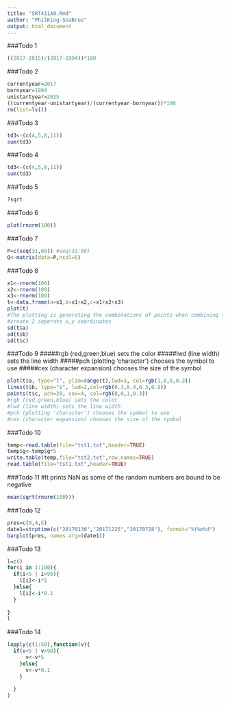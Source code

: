 ```yaml
---
title: "SRT411A0.Rmd"
author: "PhilKing-SozBroz"
output: html_document
---
```

###Todo 1
```r
((2017-2015)/(2017-1994))*100
```
###Todo 2 
```r
currentyear=2017
bornyear=1994
unistartyear=2015
((currentyear-unistartyear)/(currentyear-bornyear))*100
rm(list=ls())
```
###Todo 3
```r
td3<-(c(4,5,8,11))
sum(td3)
```
###Todo 4
```r
td3<-(c(4,5,8,11))
sum(td3)
```
###Todo 5
```r
?sqrt
```
###Todo 6
```r
plot(rnorm(100))
```

###Todo 7
```r
P=c(seq(31,60)) #seq(31:60)
Q<-matrix(data=P,ncol=5)
```
###Todo 8
```r
x1<-rnorm(100)
x2<-rnorm(100)
x3<-rnorm(100)
t<-data.frame(a=x1,b=x1+x2,c=x1+x2+x3)
plot(t)
#The plotting is generating the combinations of points when combining the values from the 3 lists to 
#create 2 seperate x,y coordinates
sd(t$a)
sd(t$b)
sd(t$c)
```
###Todo 9
#####rgb (red,green,blue) sets the color
#####lwd (line width) sets the line width 
#####pch (plotting 'character') chooses the symbol to use
#####cex (character expansion) chooses the size of the symbol

```r
plot(t$a, type="l", ylim=range(t),lwd=3, col=rgb(1,0,0,0.3))
lines(t$b, type="s", lwd=2,col=rgb(0.3,0.4,0.3,0.9))
points(t$c, pch=20, cex=4, col=rgb(0,0,1,0.3))
#rgb (red,green,blue) sets the color
#lwd (line width) sets the line width 
#pch (plotting 'character') chooses the symbol to use
#cex (character expansion) chooses the size of the symbol
```
###Todo 10
```r
temp<-read.table(file="tst1.txt",header=TRUE)
temp$g<-temp$g*5
write.table(temp,file="tst2.txt",row.names=TRUE)
read.table(file="tst1.txt",header=TRUE)
```
###Todo 11
#It prints NaN as some of the random numbers are bound to be negative
```r
mean(sqrt(rnorm(100)))
```
###Todo 12
```r
pres=c(0,4,5)
date1=strptime(c("20170130","20171225","20170728"), format="%Y%m%d")
barplot(pres, names.arg=(date1))
```


###Todo 13
```r
l=c()
for(i in 1:100){
  if(i<5 | i>90){
    l[i]<-i*5
  }else{
    l[i]<-i*0.1
  }
  
}
l
```
###Todo 14
```r
lapply(c(1:50),function(v){
  if(v<5 | v>90){
      v<-v*5
    }else{
      v<-v*0.1
    }
  
  }
)
```